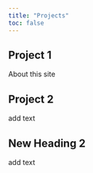 ```yaml
---
title: "Projects"
toc: false
---
```



## Project 1

About this site



## Project 2

add text

## New Heading 2

add text
